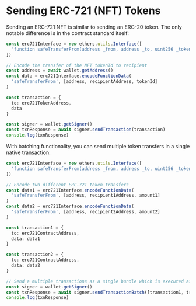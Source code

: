 # Sending ERC-721 (NFT) Tokens

Sending an ERC-721 NFT is similar to sending an ERC-20 token.
The only notable difference is in the contract standard itself:

```ts
const erc721Interface = new ethers.utils.Interface([
  'function safeTransferFrom(address _from, address _to, uint256 _tokenId)'
])

// Encode the transfer of the NFT tokenId to recipient
const address = await wallet.getAddress()
const data = erc721Interface.encodeFunctionData(
  'safeTransferFrom', [address, recipientAddress, tokenId]
)

const transaction = {
  to: erc721TokenAddress,
  data
}

const signer = wallet.getSigner()
const txnResponse = await signer.sendTransaction(transaction)
console.log(txnResponse)

```

With batching functionality, you can send multiple token transfers in a single native transaction:

```ts
const erc721Interface = new ethers.utils.Interface([
  'function safeTransferFrom(address _from, address _to, uint256 _tokenId)'
])

// Encode two different ERC-721 token transfers
const data1 = erc721Interface.encodeFunctionData(
  'safeTransferFrom', [address, recipient1Address, amount1]
)
const data2 = erc721Interface.encodeFunctionData(
  'safeTransferFrom', [address, recipient2Address, amount2]
)

const transaction1 = {
  to: erc721ContractAddress,
  data: data1
}

const transaction2 = {
  to: erc721ContractAddress,
  data: data2
}

// Send a multiple transactions as a single bundle which is executed as one transaction on-chain.
const signer = wallet.getSigner()
const txnResponse = await signer.sendTransactionBatch([transaction1, transaction2])
console.log(txnResponse)

```
